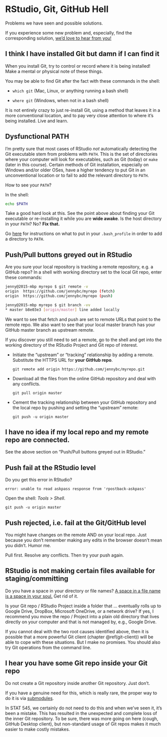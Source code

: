# RStudio, Git, GitHub Hell {#troubleshooting}

Problems we have seen and possible solutions.

If you experience some new problem and, especially, find the corresponding solution, [we'd love to hear from you!](https://github.com/jennybc/happy-git-with-r/issues)

## I think I have installed Git but damn if I can find it

When you install Git, try to control or record where it is being installed! Make a mental or physical note of these things.

You may be able to find Git after the fact with these commands in the shell:

* `which git` (Mac, Linux, or anything running a bash shell)

* `where git` (Windows, when not in a bash shell)

It is not entirely crazy to just re-install Git, using a method that leaves it in a more conventional location, and to pay very close attention to where it's being installed. Live and learn.

## Dysfunctional PATH

I'm pretty sure that most cases of RStudio *not* automatically detecting the Git executable stem from problems with `PATH`. This is the set of directories where your computer will look for executables, such as Git (today) or `make` (later in this course). Certain methods of Git installation, especially on Windows and/or older OSes, have a higher tendency to put Git in an unconventional location or to fail to add the relevant directory to `PATH`.

How to see your `PATH`?

In the shell:

``` sh
echo $PATH
```

Take a good hard look at this. See the point above about finding your Git executable or re-installing it while you are **wide awake**. Is the host directory in your `PATH`? No? **Fix that.**

Go [here](http://www.troubleshooters.com/linux/prepostpath.htm) for instructions on what to put in your `.bash_profile` in order to add a directory to `PATH`.

## Push/Pull buttons greyed out in RStudio

Are you sure your local repository is tracking a remote repository, e.g. a GitHub repo? In a shell with working directory set to the local Git repo, enter these commands:
  
``` sh
jenny@2015-mbp myrepo $ git remote -v
origin	https://github.com/jennybc/myrepo (fetch)
origin	https://github.com/jennybc/myrepo (push)

jenny@2015-mbp myrepo $ git branch -vv
* master b8e03e3 [origin/master] line added locally
```

We want to see that fetch and push are set to remote URLs that point to the remote repo. We also want to see that your local master branch has your GitHub master branch as upstream remote.

If you discover you still need to set a remote, go to the shell and get into the working directory of the RStudio Project and Git repo of interest.

  * Initiate the "upstream" or "tracking" relationship by adding a remote. Substitute the HTTPS URL for **your GitHub repo**.

    ``` shell
    git remote add origin https://github.com/jennybc/myrepo.git
    ```
  * Download all the files from the online GitHub repository and deal with any conflicts.
  
    ``` shell
    git pull origin master
    ```

  * Cement the tracking relationship between your GitHub repository and the local repo by pushing and setting the "upstream" remote:
  
    ``` shell
    git push -u origin master
    ```

## I have no idea if my local repo and my remote repo are connected.

See the above section on "Push/Pull buttons greyed out in RStudio."

## Push fail at the RStudio level

Do you get this error in RStudio?

```
error: unable to read askpass response from 'rpostback-askpass'
```

Open the shell: *Tools > Shell*.

``` shell
git push -u origin master
```

## Push rejected, i.e. fail at the Git/GitHub level

You might have changes on the remote AND on your local repo. Just because you don't remember making any edits in the browser doesn't mean you didn't. Humor me.

Pull first. Resolve any conflicts. Then try your push again.

## RStudio is not making certain files available for staging/committing

Do you have a space in your directory or file names? [A space in a file name is a space in your soul.](https://twitter.com/aaronquinlan/status/711593127551733761) Get rid of it.

Is your Git repo / RStudio Project inside a folder that ... eventually rolls up to Google Drive, DropBox, Microsoft OneDrive, or a network drive? If yes, I recommend you move the repo / Project into a plain old directory that lives directly on your computer and that is not managed by, e.g., Google Drive.

If you cannot deal with the two root causes identified above, then it is possible that a more powerful Git client (chapter \@ref(git-client)) will be able to cope with these situations. But I make no promises. You should also try Git operations from the command line.

## I hear you have some Git repo inside your Git repo

Do not create a Git repository inside another Git repository. Just don't.

If you have a genuine need for this, which is really rare, the proper way to do it is via [submodules](http://git-scm.com/book/en/v2/Git-Tools-Submodules).

In STAT 545, we certainly do not need to do this and when we've seen it, it's been a mistake. This has resulted in the unexpected and complete loss of the inner Git repository. To be sure, there was more going on here (cough, GitHub Desktop client), but non-standard usage of Git repos makes it much easier to make costly mistakes.
